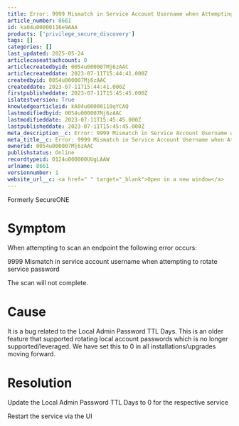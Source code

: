 ```yaml
---
title: Error: 9999 Mismatch in Service Account Username when Attempting to Rotate Service Password
article_number: 8661
id: ka04u00000116e9AAA
products: ['privilege_secure_discovery']
tags: []
categories: []
last_updated: 2025-05-24
articlecaseattachcount: 0
articlecreatedbyid: 0054u000007Mj6zAAC
articlecreateddate: 2023-07-11T15:44:41.000Z
createdbyid: 0054u000007Mj6zAAC
createddate: 2023-07-11T15:44:41.000Z
firstpublisheddate: 2023-07-11T15:45:45.000Z
islatestversion: True
knowledgearticleid: kA04u00000110qYCAQ
lastmodifiedbyid: 0054u000007Mj6zAAC
lastmodifieddate: 2023-07-11T15:45:45.000Z
lastpublisheddate: 2023-07-11T15:45:45.000Z
meta_description__c: Error: 9999 Mismatch in Service Account Username when Attempting to Rotate Service Password
meta_title__c: Error: 9999 Mismatch in Service Account Username when Attempting to Rotate Service Password
ownerid: 0054u000007Mj6zAAC
publishstatus: Online
recordtypeid: 0124u000000UUgLAAW
urlname: 8661
versionnumber: 1
website_url__c: <a href=" " target="_blank">Open in a new window</a>
---
```


Formerly SecureONE

# Symptom

When attempting to scan an endpoint the following error occurs:

9999 Mismatch in service account username when attempting to rotate service password

The scan will not complete.

# Cause

It is a bug related to the Local Admin Password TTL Days. This is an older feature that supported rotating local account passwords which is no longer supported/leveraged. We have set this to 0 in all installations/upgrades moving forward.

# Resolution

Update the Local Admin Password TTL Days to 0 for the respective service

Restart the service via the UI
